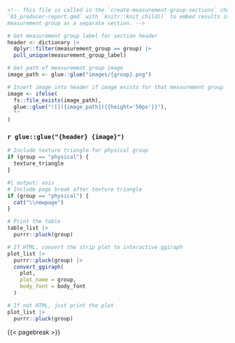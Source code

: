 ```html
<!-- This file is called in the `create-measurement-group-sections` chunk of
`01_producer-report.qmd` with `knitr::knit_child()` to embed results in each
measurement group as a separate section. -->
```

```r
# Get measurement group label for section header
header <- dictionary |>
  dplyr::filter(measurement_group == group) |>
  pull_unique(measurement_group_label)

# Get path of measurement group image
image_path <- glue::glue("images/{group}.png")

# Insert image into header if image exists for that measurement group
image <- ifelse(
  fs::file_exists(image_path),
  glue::glue("![]({image_path}){{height='50px'}}"),
  ""
)
```

### `r glue::glue("{header} {image}")`

```r
# Include texture triangle for physical group
if (group == "physical") {
  texture_triangle
}
```

```r
#| output: asis
# Include page break after texture triangle
if (group == "physical") {
  cat("\\newpage")
}
```

```r
# Print the table
table_list |>
  purrr::pluck(group)
```

\newline

::: {.content-visible when-format="html"}
```r
# If HTML, convert the strip plot to interactive ggiraph
plot_list |>
  purrr::pluck(group) |>
  convert_ggiraph(
    plot,
    plot_name = group,
    body_font = body_font
  )
```
:::

::: {.content-visible unless-format="html"}
```r
# If not HTML, just print the plot
plot_list |>
  purrr::pluck(group)
```
:::

{{< pagebreak >}}
